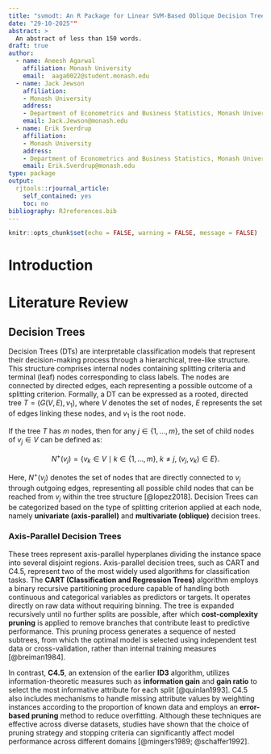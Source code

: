 ```yaml
---
title: "svmodt: An R Package for Linear SVM-Based Oblique Decision Trees"
date: "29-10-2025""
abstract: >
  An abstract of less than 150 words.
draft: true
author:  
  - name: Aneesh Agarwal
    affiliation: Monash University
    email:  aaga0022@student.monash.edu
  - name: Jack Jewson
    affiliation:
    - Monash University
    address:
    - Department of Econometrics and Business Statistics, Monash University, Australia 
    email: Jack.Jewson@monash.edu
  - name: Erik Sverdrup
    affiliation:
    - Monash University
    address:
    - Department of Econometrics and Business Statistics, Monash University, Australia 
    email: Erik.Sverdrup@monash.edu
type: package
output: 
  rjtools::rjournal_article:
    self_contained: yes
    toc: no
bibliography: RJreferences.bib
---
```


```r
knitr::opts_chunk$set(echo = FALSE, warning = FALSE, message = FALSE)
```

# Introduction

# Literature Review

## Decision Trees

Decision Trees (DTs) are interpretable classification models that represent their decision-making process through a hierarchical, tree-like structure. This structure comprises internal nodes containing splitting criteria and terminal (leaf) nodes corresponding to class labels. The nodes are connected by directed edges, each representing a possible outcome of a splitting criterion. Formally, a DT can be expressed as a rooted, directed tree $T = (G(V, E), v_1)$, where $V$ denotes the set of nodes, $E$ represents the set of edges linking these nodes, and $v_1$ is the root node.

If the tree $T$ has $m$ nodes, then for any $j \in \{1, \ldots, m\}$, the set of child nodes of $v_j \in V$ can be defined as:

$$
N^{+}(v_j) = \{ v_k \in V \mid k \in \{1, \ldots, m\},\; k \neq j,\; (v_j, v_k) \in E \}.
$$

Here, $N^{+}(v_j)$ denotes the set of nodes that are directly connected to $v_j$ through outgoing edges, representing all possible child nodes that can be reached from $v_j$ within the tree structure [@lopez2018]. Decision Trees can be categorized based on the type of splitting criterion applied at each node, namely **univariate (axis-parallel)** and **multivariate (oblique)** decision trees.

### Axis-Parallel Decision Trees

These trees represent axis-parallel hyperplanes dividing the instance space into several disjoint regions. Axis-parallel decision trees, such as CART and C4.5, represent two of the most widely used algorithms for classification tasks. The **CART (Classification and Regression Trees)** algorithm employs a binary recursive partitioning procedure capable of handling both continuous and categorical variables as predictors or targets. It operates directly on raw data without requiring binning. The tree is expanded recursively until no further splits are possible, after which **cost-complexity pruning** is applied to remove branches that contribute least to predictive performance. This pruning process generates a sequence of nested subtrees, from which the optimal model is selected using independent test data or cross-validation, rather than internal training measures [@breiman1984].

In contrast, **C4.5**, an extension of the earlier **ID3** algorithm, utilizes information-theoretic measures such as **information gain** and **gain ratio** to select the most informative attribute for each split [@quinlan1993]. C4.5 also includes mechanisms to handle missing attribute values by weighting instances according to the proportion of known data and employs an **error-based pruning** method to reduce overfitting. Although these techniques are effective across diverse datasets, studies have shown that the choice of pruning strategy and stopping criteria can significantly affect model performance across different domains [@mingers1989; @schaffer1992].
